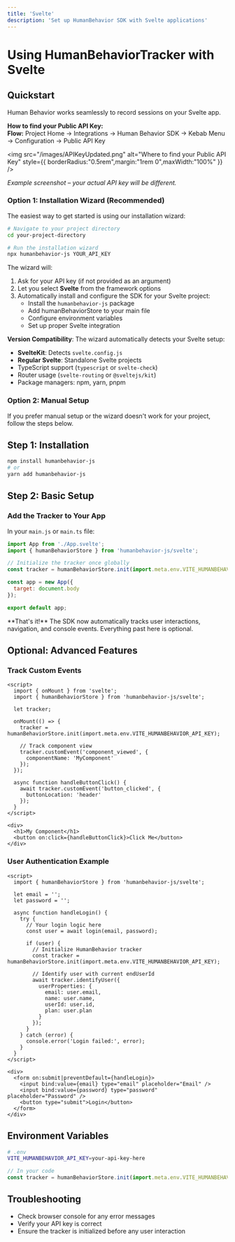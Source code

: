 ```yaml
---
title: 'Svelte'
description: 'Set up HumanBehavior SDK with Svelte applications'
---
```


# Using HumanBehaviorTracker with Svelte

## Quickstart

Human Behavior works seamlessly to record sessions on your Svelte app.

<Expandable title="How to get your API Key">
<Info>
  <strong>How to find your Public API Key:</strong><br/>
  <b>Flow:</b> Project Home → Integrations → Human Behavior SDK → Kebab Menu → Configuration → Public API Key
</Info>

<img
  src="/images/APIKeyUpdated.png"
  alt="Where to find your Public API Key"
  style={{ borderRadius:"0.5rem",margin:"1rem 0",maxWidth:"100%" }}
/>

<p style={{ fontSize: '0.95em', color: '#888', marginTop: '-0.5rem', marginBottom: '1.5rem' }}><em>Example screenshot – your actual API key will be different.</em></p>
</Expandable>

### Option 1: Installation Wizard (Recommended)

The easiest way to get started is using our installation wizard:

```bash
# Navigate to your project directory
cd your-project-directory

# Run the installation wizard
npx humanbehavior-js YOUR_API_KEY
```

The wizard will:
1. Ask for your API key (if not provided as an argument)
2. Let you select **Svelte** from the framework options
3. Automatically install and configure the SDK for your Svelte project:
   - Install the `humanbehavior-js` package
   - Add humanBehaviorStore to your main file
   - Configure environment variables
   - Set up proper Svelte integration

**Version Compatibility**: The wizard automatically detects your Svelte setup:
- **SvelteKit**: Detects `svelte.config.js`
- **Regular Svelte**: Standalone Svelte projects
- TypeScript support (`typescript` or `svelte-check`)
- Router usage (`svelte-routing` or `@sveltejs/kit`)
- Package managers: npm, yarn, pnpm

### Option 2: Manual Setup

If you prefer manual setup or the wizard doesn't work for your project, follow the steps below.

## Step 1: Installation

```bash
npm install humanbehavior-js
# or
yarn add humanbehavior-js
```

## Step 2: Basic Setup

### Add the Tracker to Your App

In your `main.js` or `main.ts` file:

```javascript
import App from './App.svelte';
import { humanBehaviorStore } from 'humanbehavior-js/svelte';

// Initialize the tracker once globally
const tracker = humanBehaviorStore.init(import.meta.env.VITE_HUMANBEHAVIOR_API_KEY);

const app = new App({
  target: document.body
});

export default app;
```

<Note>
  **That's it!** The SDK now automatically tracks user interactions, navigation, and console events. Everything past here is optional.
</Note>

## Optional: Advanced Features

### Track Custom Events

```svelte
<script>
  import { onMount } from 'svelte';
  import { humanBehaviorStore } from 'humanbehavior-js/svelte';

  let tracker;

  onMount(() => {
    tracker = humanBehaviorStore.init(import.meta.env.VITE_HUMANBEHAVIOR_API_KEY);
    
    // Track component view
    tracker.customEvent('component_viewed', {
      componentName: 'MyComponent'
    });
  });

  async function handleButtonClick() {
    await tracker.customEvent('button_clicked', {
      buttonLocation: 'header'
    });
  }
</script>

<div>
  <h1>My Component</h1>
  <button on:click={handleButtonClick}>Click Me</button>
</div>
```

### User Authentication Example

```svelte
<script>
  import { humanBehaviorStore } from 'humanbehavior-js/svelte';

  let email = '';
  let password = '';

  async function handleLogin() {
    try {
      // Your login logic here
      const user = await login(email, password);
      
      if (user) {
        // Initialize HumanBehavior tracker
        const tracker = humanBehaviorStore.init(import.meta.env.VITE_HUMANBEHAVIOR_API_KEY);
        
        // Identify user with current endUserId
        await tracker.identifyUser({
          userProperties: {
            email: user.email,
            name: user.name,
            userId: user.id,
            plan: user.plan
          }
        });
      }
    } catch (error) {
      console.error('Login failed:', error);
    }
  }
</script>

<div>
  <form on:submit|preventDefault={handleLogin}>
    <input bind:value={email} type="email" placeholder="Email" />
    <input bind:value={password} type="password" placeholder="Password" />
    <button type="submit">Login</button>
  </form>
</div>
```

## Environment Variables

```bash
# .env
VITE_HUMANBEHAVIOR_API_KEY=your-api-key-here
```

```javascript
// In your code
const tracker = humanBehaviorStore.init(import.meta.env.VITE_HUMANBEHAVIOR_API_KEY);
```

## Troubleshooting

- Check browser console for any error messages
- Verify your API key is correct
- Ensure the tracker is initialized before any user interaction 